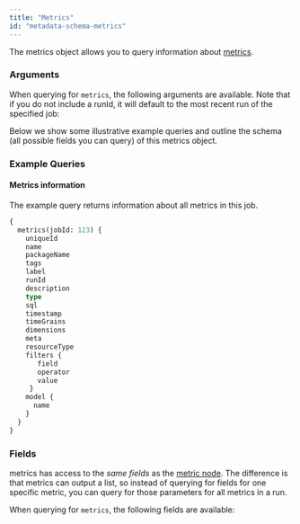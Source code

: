 ```yaml
---
title: "Metrics"
id: "metadata-schema-metrics"
---
```



The metrics object allows you to query information about [metrics](https://docs.getdbt.com/docs/building-a-dbt-project/metrics).

### Arguments

When querying for `metrics`, the following arguments are available. Note that if you do not include a runId, it will default to the most recent run of the specified job:

<ArgsTable queryName="metrics" />

Below we show some illustrative example queries and outline the schema (all possible fields you can query) of this metrics object.

### Example Queries
#### Metrics information

The example query returns information about all metrics in this job.

```graphql
{
  metrics(jobId: 123) {
    uniqueId
    name
    packageName
    tags
    label
    runId
    description
    type
    sql
    timestamp
    timeGrains
    dimensions
    meta
    resourceType
    filters {
       field
       operator
       value
     }
    model {
      name
    }
  }
}

```

### Fields
metrics has access to the *same fields* as the [metric node](/docs/dbt-cloud/dbt-cloud-api/metadata/schema/metadata-schema-metric).  The difference is that metrics can output a list, so instead of querying for fields for one specific metric, you can query for those parameters for all metrics in a run.

When querying for `metrics`, the following fields are available:

<SchemaTable nodeName="MetricNode" />
